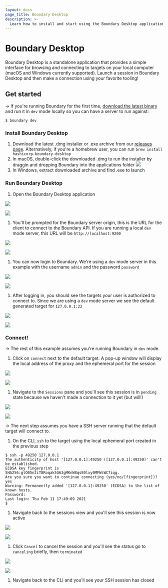 ```yaml
---
layout: docs
page_title: Boundary Desktop
description: >-
  Learn how to install and start using the Boundary Desktop application to browse and connect to targets.
---
```


# Boundary Desktop

Boundary Desktop is a standalone application that provides a simple interface
for browsing and connecting to targets on your local computer (macOS and Windows
currently supported). Launch a session in Boundary Desktop and then make a connection
using your favorite tooling!

## Get started

-> If you're running Boundary for the first time, [download the latest binary](/boundary/downloads)
and run it in `dev` mode locally so you can have a server to run against:

```shell-session
$ boundary dev
```

### Install Boundary Desktop

1. Download the latest .dmg installer or .exe archive from our [releases page](https://releases.hashicorp.com/boundary-desktop). Alternatively, if you're a homebrew user, you can run `brew install hashicorp-boundary-desktop`
1. In macOS, double-click the downloaded .dmg to run the installer by draggin and dropping Boundary into the applications folder
   ![](/img/desktop/macos/boundary-desktop-drag-to-install.png)
1. In Windows, extract downloaded archive and find .exe to launch

### Run Boundary Desktop

1. Open the Boundary Desktop application

<Tabs>
<Tab heading="MacOS">


![](/img/desktop/macos/boundary-desktop-open.png)

</Tab>
<Tab heading="Windows">


![](/img/desktop/windows/boundary-desktop-open.png)

</Tab>
</Tabs>


1. You'll be prompted for the Boundary server origin, this is the URL for the client
   to connect to the Boundary API. If you are running a local `dev` mode server, this
   URL will be `http://localhost:9200`

<Tabs>
<Tab heading="MacOS">


![](/img/desktop/macos/boundary-desktop-origin.png)

</Tab>
<Tab heading="Windows">


![](/img/desktop/windows/boundary-desktop-origin.png)

</Tab>
</Tabs>


1. You can now login to Boundary. We're using a `dev` mode server in this example with the
   username `admin` and the password `password`

<Tabs>
<Tab heading="MacOS">


![](/img/desktop/macos/boundary-desktop-login.png)

</Tab>
<Tab heading="Windows">


![](/img/desktop/windows/boundary-desktop-login.png)

</Tab>
</Tabs>


1. After logging in, you should see the targets your user is authorized to connect to. Since
   we are using a `dev` mode server we see the default generated target for `127.0.0.1:22`

<Tabs>
<Tab heading="MacOS">


![](/img/desktop/macos/boundary-desktop-landing.png)

</Tab>
<Tab heading="Windows">


![](/img/desktop/windows/boundary-desktop-landing.png)

</Tab>
</Tabs>


### Connect!

-> The rest of this example assumes you're running Boundary in `dev` mode.

1. Click on `connect` next to the default target. A pop-up window will display the local
   address of the proxy and the ephemeral port for the session

<Tabs>
<Tab heading="MacOS">


![](/img/desktop/macos/boundary-desktop-connect.png)

</Tab>
<Tab heading="Windows">


![](/img/desktop/windows/boundary-desktop-connect.png)

</Tab>
</Tabs>


1. Navigate to the `Sessions` pane and you'll see this session is in `pending` state because we
   haven't made a connection to it yet (but will!)

<Tabs>
<Tab heading="MacOS">


![](/img/desktop/macos/boundary-desktop-pending.png)

</Tab>
<Tab heading="Windows">


![](/img/desktop/windows/boundary-desktop-pending.png)

</Tab>
</Tabs>


-> The next step assumes you have a SSH server running that the default target will connect to.

1. On the CLI, `ssh` to the target using the local ephemeral port created in the previous step

```shell-session
$ ssh -p 49250 127.0.0.1
The authenticity of host '[127.0.0.1]:49250 ([127.0.0.1]:49250)' can't be established.
ECDSA key fingerprint is SHA256:glO05n2iT8Roqak5G63gMKnW8qsE0lxy0MPWcWC7iqg.
Are you sure you want to continue connecting (yes/no/[fingerprint])? yes
Warning: Permanently added '[127.0.0.1]:49250' (ECDSA) to the list of known hosts.
Password:
Last login: Thu Feb 11 17:49:09 2021
$
```

1. Navigate back to the sessions view and you'll see this session is now active

<Tabs>
<Tab heading="MacOS">


![](/img/desktop/macos/boundary-desktop-active.png)

</Tab>
<Tab heading="Windows">


![](/img/desktop/windows/boundary-desktop-active.png)

</Tab>
</Tabs>


1. Click `Cancel` to cancel the session and you'll see the status go to `canceling` briefly, then `terminated`

<Tabs>
<Tab heading="MacOS">


![](/img/desktop/macos/boundary-desktop-terminated.png)

</Tab>
<Tab heading="Windows">


![](/img/desktop/windows/boundary-desktop-terminated.png)

</Tab>
</Tabs>


1. Navigate back to the CLI and you'll see your SSH session has closed
